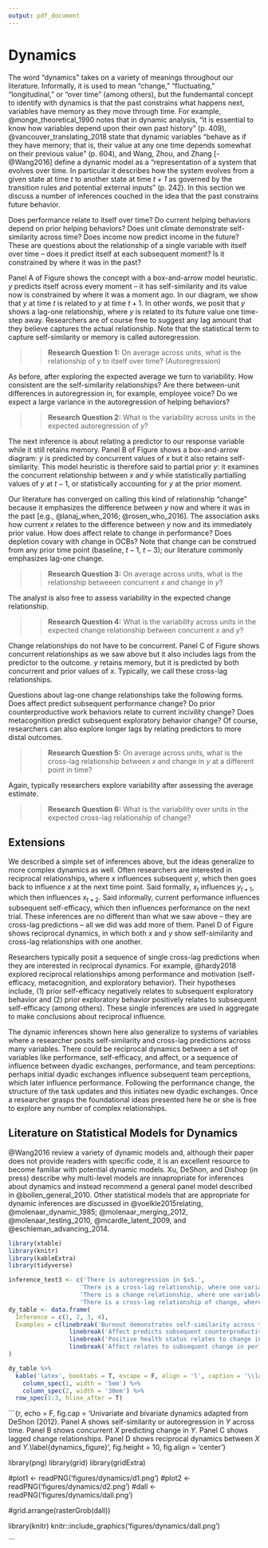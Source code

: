 ```yaml
---
output: pdf_document
---
```


# Dynamics

The word "dynamics" takes on a variety of meanings throughout our literature. Informally, it is used to mean "change," "fluctuating," "longitudinal," or "over time" (among others), but the fundemantal concept to identify with dynamics is that the past constrains what happens next, variables have memory as they move through time. For example,  @monge_theoretical_1990 notes that in dynamic analysis, "it is essential to know how variables depend upon their own past history" (p. 409), @vancouver_translating_2018 state that dynamic variables "behave as if they have memory; that is, their value at any one time depends somewhat on their previous value" (p. 604), and Wang, Zhou, and Zhang [-@Wang2016] define a dynamic model as a "representation of a system that evolves over time. In particular it describes how the system evolves from a given state at time *t* to another state at time *t + 1* as governed by the transition rules and potential external inputs" (p. 242). In this section we discuss a number of inferences couched in the idea that the past constrains future behavior. 

Does performance relate to itself over time? Do current helping behaviors depend on prior helping behaviors? Does unit climate demonstrate self-similarity across time? Does income now predict income in the future? These are questions about the relationship of a single variable with itself over time -- does it predict itself at each subsequent moment? Is it constrained by where it was in the past?

Panel A of Figure \ref{dynamics_figure} shows the concept with a box-and-arrow model heuristic. $y$ predicts itself across every moment -- it has self-similarity and its value now is constrained by where it was a moment ago. In our diagram, we show that $y$ at time $t$ is related to $y$ at time $t + 1$. In other words, we posit that $y$ shows a lag-one relationship, where $y$ is related to its future value one time-step away. Researchers are of course free to suggest any lag amount that they believe captures the actual relationship. Note that the statistical term to capture self-similarity or memory is called autoregression.

>> **Research Question 1:** On average across units, what is the relationship of $y$ to itself over time? (Autoregression)


\begin{center}

------------

Insert Figure \ref{dynamics_figure} about here

------------

\end{center}

As before, after exploring the expected average we turn to variability. How consistent are the self-similarity relationships? Are there between-unit differences in autoregression in, for example, employee voice? Do we expect a large variance in the autoregression of helping behaviors?

>> **Research Question 2:** What is the variability across units in the expected autoregression of $y$?

The next inference is about relating a predictor to our response variable while it still retains memory. Panel B of Figure \ref{dynamics_figure} shows a box-and-arrow diagram: $y$ is predicted by concurrent values of $x$ but it also retains self-similarity. This model heuristic is therefore said to partial prior $y$: it examines the concurrent relationship between $x$ and $y$ while statistically partialling values of $y$ at $t - 1$, or statistically accounting for $y$ at the prior moment.

Our literature has converged on calling this kind of relationship "change" because it emphasizes the difference between $y$ now and where it was in the past [e.g., @lanaj_when_2016; @rosen_who_2016]. The association asks how current $x$ relates to the difference between $y$ now and its immediately prior value. How does affect relate to change in performance? Does depletion covary with change in OCBs? Note that change can be construed from any prior time point (baseline, $t-1$, $t-3$); our literature commonly emphasizes lag-one change.

>> **Research Question 3:** On average across units, what is the relationship betweeen concurrent $x$ and change in $y$?

The analyst is also free to assess variability in the expected change relationship.

>> **Research Question 4:** What is the variability across units in the expected change relationship between concurrent $x$ and $y$?

Change relationships do not have to be concurrent. Panel C of Figure \ref{dynamics_figure} shows concurrent relationships as we saw above but it also includes lags from the predictor to the outcome. $y$ retains memory, but it is predicted by both concurrent and prior values of $x$. Typically, we call these cross-lag relationships.

Questions about lag-one change relationships take the following forms. Does affect predict subsequent performance change? Do prior counterproductive work behaviors relate to current incivility change? Does metacognition predict subsequent exploratory behavior change? Of course, researchers can also explore longer lags by relating predictors to more distal outcomes. 

>> **Research Question 5:** On average across units, what is the cross-lag relationship between $x$ and change in $y$ at a different point in time?

Again, typically researchers explore variability after assessing the average estimate.

>> **Research Question 6:** What is the variability over units in the expected cross-lag relationship of change?

## Extensions

We described a simple set of inferences above, but the ideas generalize to more complex dynamics as well. Often researchers are interested in reciprocal relationships, where $x$ influences subsequent $y$, which then goes back to influence $x$ at the next time point. Said formally, $x_t$ influences $y_{t+1}$, which then influences $x_{t+2}$. Said informally, current performance influences subsequent self-efficacy, which then influences performance on the next trial. These inferences are no different than what we saw above -- they are cross-lag predictions -- all we did was add more of them. Panel D of Figure \ref{dynamics_figure} shows reciprocal dynamics, in which both $x$ and $y$ show self-similarity and cross-lag relationships with one another. 

Researchers typically posit a sequence of single cross-lag predictions when they are interested in reciprocal dynamics. For example, @hardy2018 explored reciprocal relationships among performance and motivation (self-efficacy, metacognition, and exploratory behavior). Their hypotheses include, (1) prior self-efficacy negatively relates to subsequent exploratory behavior and (2) prior exploratory behavior positively relates to subsequent self-efficacy (among others). These single inferences are used in aggregate to make conclusions about reciprocal influence.

The dynamic inferences shown here also generalize to systems of variables where a researcher posits self-similarity and cross-lag predictions across many variables. There could be reciprocal dynamics between a set of variables like performance, self-efficacy, and affect, or a sequence of influence between dyadic exchanges, performance, and team perceptions: perhaps initial dyadic exchanges influence subsequent team perceptions, which later influence performance. Following the performance change, the structure of the task updates and this initiates new dyadic exchanges. Once a researcher grasps the foundational ideas presented here he or she is free to explore any number of complex relationships.

## Literature on Statistical Models for Dynamics

@Wang2016 review a variety of dynamic models and, although their paper does not provide readers with specific code, it is an excellent resource to become familiar with potential dynamic models. Xu, DeShon, and Dishop (in press) describe why multi-level models are innapropriate for inferences about dynamics and instead recommend a general panel model described in @bollen_general_2010. Other statistical models that are appropriate for dynamic inferences are discussed in @voelkle2015relating, @molenaar_dynamic_1985; @molenaar_merging_2012, @molenaar_testing_2010, @mcardle_latent_2009, and @eschleman_advancing_2014. 

```r
library(xtable)
library(knitr)
library(kableExtra)
library(tidyverse)

inference_text3 <- c('There is autoregression in $x$.',
                    'There is a cross-lag relationship, where one variable relates to another at a different point in time. x_t is associated with y_t+1 across time.',
                    'There is a change relationship, where one variable relates to the change in another. x_t is associated with delta y_t.',
                    'There is a cross-lag relationship of change, where one variable relates to the change of another at a different point in time. x_t is associated with change at y_t+1.')
dy_table <- data.frame(
  Inference = c(1, 2, 3, 4),
  Examples = c(linebreak('Burnout demonstrates self-similarity across time.\nPerformance relates to subsequent performance.'),
                 linebreak('Affect predicts subsequent counterproductive work behaviors.\nTurnover relates to subsequent firm performance.'),
                 linebreak('Positive health status relates to change in happiness.\nAnxiety relates to change in performance.'),
                 linebreak('Affect relates to subsequent change in performance.\nHelping behaviors predict subsequent depletion changes.'))
)

dy_table %>%
  kable('latex', booktabs = T, escape = F, align = 'l', caption = '\\label{dynamics_table}Examples of dynamic inferences.') %>%
    column_spec(1, width = '5em') %>%
    column_spec(2, width = '30em') %>%
  row_spec(1:3, hline_after = T)


```



```{r, echo = F, fig.cap = 'Univariate and bivariate dynamics adapted from DeShon (2012). Panel A shows self-similarity or autoregression in $Y$ across time. Panel B shows concurrent $X$ predicting change in $Y$. Panel C shows lagged change relationships. Panel D shows reciprocal dynamics between $X$ and $Y$.\\label{dynamics_figure}', fig.height = 10, fig.align = 'center'}

library(png)
library(grid)
library(gridExtra)

#plot1 <- readPNG('figures/dynamics/d1.png')
#plot2 <- readPNG('figures/dynamics/d2.png')
#dall <- readPNG('figures/dynamics/dall.png')

#grid.arrange(rasterGrob(dall))

library(knitr)
knitr::include_graphics('figures/dynamics/dall.png')

```







